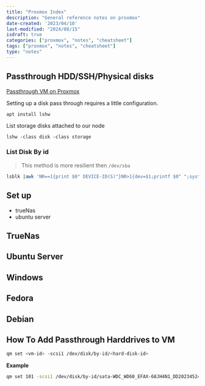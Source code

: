 ```yaml
---
title: "Proxmox Index"
description: "General reference notes on proxmox"
date-created: '2023/04/10'
last-modified: "2024/08/15"
isdraft: true
categories: ["proxmox", "notes", "cheatsheet"]
tags: ["proxmox", "notes", "cheatsheet"]
type: "notes"
---
```


## Passthrough HDD/SSH/Physical disks

[Passthrough VM on Proxmox](https://dannyda.com/2020/08/26/how-to-passthrough-hdd-ssd-physical-disks-to-vm-on-proxmox-vepve/)

Setting up a disk pass through requires a little configuration. 

```
apt install lshw 
```
List storage disks attached to our node

```
lshw -class disk -class storage
```

### List Disk By id

> This method is more resilient then `/dev/sba`

```sh 
lsblk |awk 'NR==1{print $0" DEVICE-ID(S)"}NR>1{dev=$1;printf $0" ";system("find /dev/disk/by-id -lname \"*"dev"\" -printf \" %p\"");print "";}'|grep -v -E 'part|lvm'
```



## Set up 

- trueNas 
- ubuntu server 

## TrueNas 



## Ubuntu Server 

## Windows 

## Fedora 

## Debian 

## How To Add Passthrough Harddrives to VM 

```sh
qm set <vm-id> -scsi1 /dev/disk/by-id/<hard-disk-id>
```

**Example**

```sh
qm set 101 -scsi1 /dev/disk/by-id/sata-WDC_WD60_EFAX-68JH4N1_DD202345240044-0:0
```